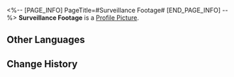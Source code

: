 <%-- [PAGE_INFO]
PageTitle=#Surveillance Footage#
[END_PAGE_INFO] --%>
{{Item Infobox
|id          = 140074
|image       = Item Surveillance Footage.png
|type        = Mission Item
|invCategory = Missions
|rarity      = 3
|effect      = 
|description = A clip of the footage captured by the Herta Panopticon System. With all researchers under constant watch, there's no keeping secrets.
}}
{{Description|''"Surveillance is the bane of secrets but also the best historian-to-be. You can trace back to the beginning of everything, be it good or bad."''}}
'''Surveillance Footage''' is a [[Profile Picture]].

==Other Languages==
{{Other Languages
|en   = Surveillance Footage
|zhs  = 监控影像
|zht  = 監視影像
|ja   = 監視映像
|ko   = 감시 영상
|es   = Imágenes de las cámaras de vigilancia
|fr   = Image de surveillance
|ru   = Кадры видеонаблюдения
|th   = คลิปวิดีโอสังเกตการณ์
|vi   = Hình Ảnh Từ Camera
|de   = Überwachungsvideo
|id   = Rekaman Kamera Pengawas
|pt   = Imagens de Vigilância
}}

==Change History==
{{Change History|1.0}}